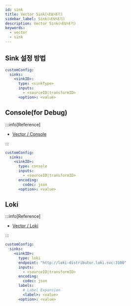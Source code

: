 ```yaml
---
id: sink
title: Vector Sink(내보내기)
sidebar_label: Sink(내보내기)
description: Vector Sink(내보내기)
keywords:
  - vector
  - sink
---
```


## Sink 설정 방법

```yaml title="vector-values.yaml"
customConfig:
  sinks:
    <sinkID>:
      type: <sinkType>
      inputs:
        - <sourceID|transformID>
      <option>: <value>
```

## Console\(for Debug\)

:::info[Reference]

- [Vector / Console](https://vector.dev/docs/reference/configuration/sinks/console/)

:::

```yaml title="vector-values.yaml"
customConfig:
  sinks:
    <sinkID>:
      type: console
      inputs:
        - <sourceID|transformID>
      encoding:
        codec: json
      <option>: <value>
```

## Loki

:::info[Reference]

- [Vector / Loki](https://vector.dev/docs/reference/configuration/sinks/loki/)

:::

```yaml title="vector-values.yaml"
customConfig:
  sinks:
    <sinkID>:
      type: loki
      endpoint: "http://loki-distributor.loki.svc:3100"
      inputs:
        - <sourceID|transformID>
      encoding:
        codec: json
      labels:
        # Label Expansion
        <label>: <value>
      <option>: <value>
```
